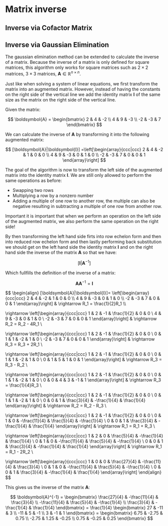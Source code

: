 
# Matrix inverse

## Inverse via Cofactor Matrix

## Inverse via Gaussian Elimination

The gaussian elimination method can be extended to calculate the inverse of a matrix. Because the inverse of a matrix is only defined for square matrices, 
this algorithm only works for square matrices such as $2 \times 2$ matrices, $3 \times 3$ matrices, $\boldsymbol{A} \in \mathbb{R}^{n \times n}$.

Just like when solving a system of linear equations, we first transform the matrix into an augmented matrix. However, instead of having the constants on the right side 
of the vertical line we add the identity matrix $\boldsymbol{I}$ of the same size as the matrix on the right side of the vertical line.

<Callout type="example">
Given the matrix:

$$
\boldsymbol{A} = \begin{bmatrix}
2 & 4 & -2 \\
4 & 9 & -3 \\
-2 & -3 & 7
\end{bmatrix}
$$

We can calculate the inverse of $\boldsymbol{A}$ by transforming it into the following augmented matrix:

$$
[\boldsymbol{A}|\boldsymbol{I}] =\left[\begin{array}{ccc|ccc}
2 & 4 & -2 & 1 & 0 & 0 \\
4 & 9 & -3 & 0 & 1 & 0 \\
-2 & -3 & 7 & 0 & 0 & 1
\end{array}\right]
$$

</Callout>

The goal of the algorithm is now to transform the left side of the augmented matrix into the identity matrix $\boldsymbol{I}$. We are still only allowed to perform 
the same operations as before:

- Swapping two rows
- Multiplying a row by a nonzero number
- Adding a multiple of one row to another row, the multiple can also be negative resulting in subtracting a multiple of one row from another row.

Important it is important that when we perform an operation on the left side of the augmented matrix, we also perform the same operation on the right side!

By then transforming the left hand side firts into row echelon form and then into reduced row echelon form and then lastly performing back substitution 
we should get on the left hand side the identity matrix $\boldsymbol{I}$ and on the right hand side the inverse of the matrix $\boldsymbol{A}$ so that we have:

$$
[\boldsymbol{I}|\boldsymbol{A}^{-1}]
$$

Which fullfills the definition of the inverse of a matrix:

$$
\boldsymbol{A} \boldsymbol{A}^{-1} = \boldsymbol{I}
$$

<Callout type="example">
$$
\begin{align}
[\boldsymbol{A}|\boldsymbol{I}]= \left[\begin{array}{ccc|ccc}
2 & 4 & -2 & 1 & 0 & 0 \\
4 & 9 & -3 & 0 & 1 & 0 \\
-2 & -3 & 7 & 0 & 0 & 1
\end{array}\right] & \rightarrow R_1 = \frac{1}{2}R_1 \\

\rightarrow \left[\begin{array}{ccc|ccc}
1 & 2 & -1 & \frac{1}{2} & 0 & 0 \\
4 & 9 & -3 & 0 & 1 & 0 \\
-2 & -3 & 7 & 0 & 0 & 1
\end{array}\right] & \rightarrow R_2 = R_2 - 4R_1 \\

\rightarrow \left[\begin{array}{ccc|ccc}
1 & 2 & -1 & \frac{1}{2} & 0 & 0 \\
0 & 1 & 1 & -2 & 1 & 0 \\
-2 & -3 & 7 & 0 & 0 & 1
\end{array}\right] & \rightarrow R_3 = R_3 + 2R_1 \\

\rightarrow \left[\begin{array}{ccc|ccc}
1 & 2 & -1 & \frac{1}{2} & 0 & 0 \\
0 & 1 & 1 & -2 & 1 & 0 \\
0 & 1 & 5 & 1 & 0 & 1
\end{array}\right] & \rightarrow R_3 = R_3 - R_2 \\

\rightarrow \left[\begin{array}{ccc|ccc}
1 & 2 & -1 & \frac{1}{2} & 0 & 0 \\
0 & 1 & 1 & -2 & 1 & 0 \\
0 & 0 & 4 & 3 & -1 & 1
\end{array}\right] & \rightarrow R_3 = \frac{1}{4}R_3 \\

\rightarrow \left[\begin{array}{ccc|ccc}
1 & 2 & -1 & \frac{1}{2} & 0 & 0 \\
0 & 1 & 1 & -2 & 1 & 0 \\
0 & 0 & 1 & \frac{3}{4} & -\frac{1}{4} & \frac{1}{4}
\end{array}\right] & \rightarrow R_2 = R_2 - R_3 \\

\rightarrow \left[\begin{array}{ccc|ccc}
1 & 2 & -1 & \frac{1}{2} & 0 & 0 \\
0 & 1 & 0 & -\frac{11}{4} & \frac{5}{4} & -\frac{1}{4} \\
0 & 0 & 1 & \frac{3}{4} & -\frac{1}{4} & \frac{1}{4}
\end{array}\right] & \rightarrow R_1 = R_1 + R_3 \\

\rightarrow \left[\begin{array}{ccc|ccc}
1 & 2 & 0 & \frac{5}{4} & -\frac{1}{4} & \frac{1}{4} \\
0 & 1 & 0 & -\frac{11}{4} & \frac{5}{4} & -\frac{1}{4} \\
0 & 0 & 1 & \frac{3}{4} & -\frac{1}{4} & \frac{1}{4}
\end{array}\right] & \rightarrow R_1 = R_1 - 2R_2 \\

\rightarrow \left[\begin{array}{ccc|ccc}
1 & 0 & 0 & \frac{27}{4} & -\frac{11}{4} & \frac{3}{4} \\
0 & 1 & 0 & -\frac{11}{4} & \frac{5}{4} & -\frac{1}{4} \\
0 & 0 & 1 & \frac{3}{4} & -\frac{1}{4} & \frac{1}{4}
\end{array}\right] 
\end{align}
$$

This gives us the inverse of the matrix $\boldsymbol{A}$:

$$
\boldsymbol{A}^{-1} = \begin{bmatrix}
\frac{27}{4} & -\frac{11}{4} & \frac{3}{4} \\
-\frac{11}{4} & \frac{5}{4} & -\frac{1}{4} \\
\frac{3}{4} & -\frac{1}{4} & \frac{1}{4}
\end{bmatrix} = \frac{1}{4} \begin{bmatrix}
27 & -11 & 3 \\
-11 & 5 & -1 \\
3 & -1 & 1
\end{bmatrix} = \begin{bmatrix}
6.75 & -2.75 & 0.75 \\
-2.75 & 1.25 & -0.25 \\
0.75 & -0.25 & 0.25
\end{bmatrix}
$$
</Callout>